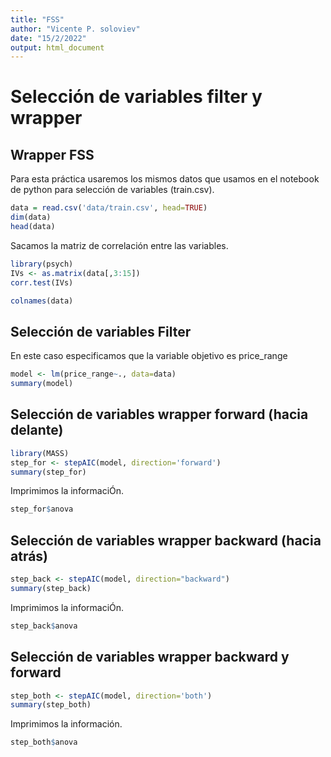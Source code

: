 ```yaml
---
title: "FSS"
author: "Vicente P. soloviev"
date: "15/2/2022"
output: html_document
---
```


# Selección de variables filter y wrapper

## Wrapper FSS
Para esta práctica usaremos los mismos datos que usamos en el notebook de python para selección de variables (train.csv).

```r
data = read.csv('data/train.csv', head=TRUE)
dim(data)
head(data)
```

Sacamos la matriz de correlación entre las variables. 

```r
library(psych)
IVs <- as.matrix(data[,3:15])
corr.test(IVs)
```

```r
colnames(data)
```


## Selección de variables Filter
En este caso especificamos que la variable objetivo es price_range

```r
model <- lm(price_range~., data=data)
summary(model)
```

## Selección de variables wrapper forward (hacia delante)

```r
library(MASS)
step_for <- stepAIC(model, direction='forward')
summary(step_for)
```

Imprimimos la informaciÓn.

```r
step_for$anova
```


## Selección de variables wrapper backward (hacia atrás)

```r
step_back <- stepAIC(model, direction="backward")
summary(step_back)
```

Imprimimos la informaciÓn.

```r
step_back$anova
```


## Selección de variables wrapper backward y forward

```r
step_both <- stepAIC(model, direction='both')
summary(step_both)
```

Imprimimos la información.

```r
step_both$anova
```

